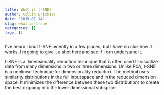 ```yaml
---
title: What is t-SNE?
author: Collin Erickson
date: '2019-07-14'
slug: what-is-t-sne
categories: []
tags: []
---
```


I've heard about t-SNE recently in a few places,
but I have no clue how it works.
I'm going to give it a shot here and see if I can understand it.

t-SNE is a dimensionality reduction technique that is often used to
visualize data from many dimensions in two or three dimensions.
Unlike PCA, t-SNE is a nonlinear technique for dimensionality
reduction.
The method uses similarity distributions in the full input space
and in the reduced dimension space.
It minimizes the difference between these two distributions
to create the best mapping into the lower dimensional subspace.
